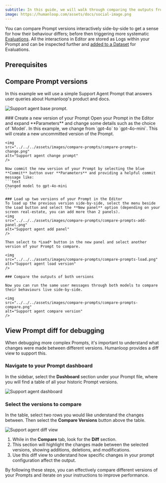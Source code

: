 ```yaml
---
subtitle: In this guide, we will walk through comparing the outputs from multiple Prompts side-by-side using the Humanloop Editor environment and using diffs to help debugging.
image: https://humanloop.com/assets/docs/social-image.png
---
```


You can compare Prompt versions interactively side-by-side to get a sense for how their behaviour differs; before then triggering more systematic [Evaluations](./run-evaluation).
All the interactions in Editor are stored as Logs within your Prompt and can be inspected further and [added to a Dataset](./create-dataset#create-a-dataset-from-logs) for Evaluations.

## Prerequisites

<Markdown src="../../../snippets/prereq-point-prompt.mdx" />

## Compare Prompt versions

In this example we will use a simple Support Agent Prompt that answers user queries about Humanloop's product and docs.

<img
  src="../../../assets/images/compare-prompts/compare-prompts-base.png"
  alt="Support agent base prompt."
/>


<Steps>
    ### Create a new version of your Prompt
    Open your Prompt in the Editor and expand **Parameters** and change some details such as the choice of `Model`.
    In this example, we change from `gpt-4o` to `gpt-4o-mini`.
    This will create a new uncommitted version of the Prompt.

    <img
    src="../../../assets/images/compare-prompts/compare-prompts-change.png"
    alt="Support agent change prompt"
    />

    Now commit the new version of your Prompt by selecting the blue **Commit** button over **Parameters** and providing a helpful commit message like:
    ```text
    Changed model to gpt-4o-mini
    ```

    ### Load up two versions of your Prompt in the Editor
    To load up the previous version side-by-side, select the menu beside the Load button and select the **New panel** option (depending on your screen real-estate, you can add more than 2 panels).
    <img
    src="../../../assets/images/compare-prompts/compare-prompts-add-panel.png"
    alt="Support agent add panel"
    />

    Then select to *Load* button in the new panel and select another version of your Prompt to compare.

    <img
    src="../../../assets/images/compare-prompts/compare-prompts-load.png"
    alt="Support agent load version"
    />

    ### Compare the outputs of both versions

    Now you can run the same user messages through both models to compare their behaviours live side-by-side.

    <img
    src="../../../assets/images/compare-prompts/compare-prompts-compare.png"
    alt="Support agent compare version"
    />

</Steps>


## View Prompt diff for debugging

When debugging more complex Prompts, it's important to understand what changes were made between different versions. Humanloop provides a diff view to support this.

<Steps>

### Navigate to your Prompt dashboard

In the sidebar, select the **Dashboard** section under your Prompt file, where you will find a table of all your historic Prompt versions.

<img
src="../../../assets/images/compare-prompts/compare-prompts-dashboard.png"
alt="Support agent dashboard"
/>

### Select the versions to compare

In the table, select two rows you would like understand the changes between. Then select the **Compare Versions** button above the table.

<img
src="../../../assets/images/compare-prompts/compare-prompts-diff.png"
alt="Support agent diff view"
/>




</Steps>



1. While in the **Compare** tab, look for the **Diff** section.
2. This section will highlight the changes made between the selected versions, showing additions, deletions, and modifications.
3. Use this diff view to understand how specific changes in your prompt configuration affect the output.

By following these steps, you can effectively compare different versions of your Prompts and iterate on your instructions to improve performance.


